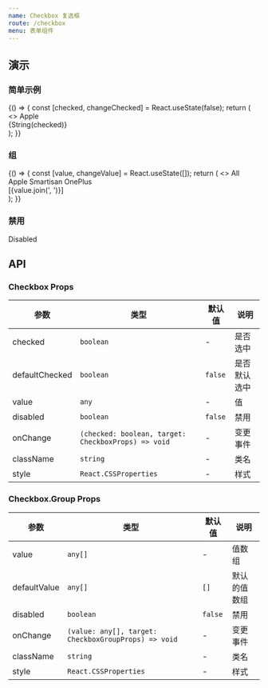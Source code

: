 ```yaml
---
name: Checkbox 复选框
route: /checkbox
menu: 表单组件
---
```



## 演示

### 简单示例

<Playground>
  {() => {
    const [checked, changeChecked] = React.useState(false);
    return (
      <>
        <Checkbox checked={checked} onChange={changeChecked}>
          Apple
        </Checkbox>
        <div>{String(checked)}</div>
      </>
    );
  }}
</Playground>

### 组

<Playground>
  {() => {
    const [value, changeValue] = React.useState([]);
    return (
      <>
        <Checkbox.Group value={value} onChange={changeValue}>
          <Checkbox value={['apple', 'smartisan', 'oneplus']}>All</Checkbox>
          <Checkbox value="apple">Apple</Checkbox>
          <Checkbox value="smartisan">Smartisan</Checkbox>
          <Checkbox value="oneplus">OnePlus</Checkbox>
        </Checkbox.Group>
        <div>[{value.join(', ')}]</div>
      </>
    );
  }}
</Playground>

### 禁用

<Playground>
  <Checkbox checked disabled>Disabled</Checkbox>
</Playground>

## API

### Checkbox Props

| 参数 | 类型 | 默认值 | 说明 |
|-----|------|-------|-----|
| checked | `boolean` | - | 是否选中 |
| defaultChecked | `boolean` | `false` | 是否默认选中 |
| value | `any` | - | 值 |
| disabled | `boolean` | `false` | 禁用 |
| onChange | `(checked: boolean, target: CheckboxProps) => void` | - | 变更事件 |
| className | `string` | - | 类名 |
| style | `React.CSSProperties` | - | 样式 |

### Checkbox.Group Props

| 参数 | 类型 | 默认值 | 说明 |
|-----|------|-------|-----|
| value | `any[]` | - | 值数组 |
| defaultValue | `any[]` | `[]` | 默认的值数组 |
| disabled | `boolean` | `false` | 禁用 |
| onChange | `(value: any[], target: CheckboxGroupProps) => void` | - | 变更事件 |
| className | `string` | - | 类名 |
| style | `React.CSSProperties` | - | 样式 |
